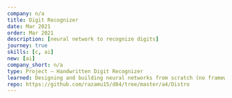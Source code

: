 ---
company: n/a
title: Digit Recognizer
date: Mar 2021
order: Mar 2021
description: [neural network to recognize digits]
journey: true
skills: [c, ai]
new: [ai]
company_short: n/a
type: Project – Handwritten Digit Recognizer
learned: Designing and building neural networks from scratch (no frameworks) in C
repo: https://github.com/razamu15/d84/tree/master/a4/Distro
---
